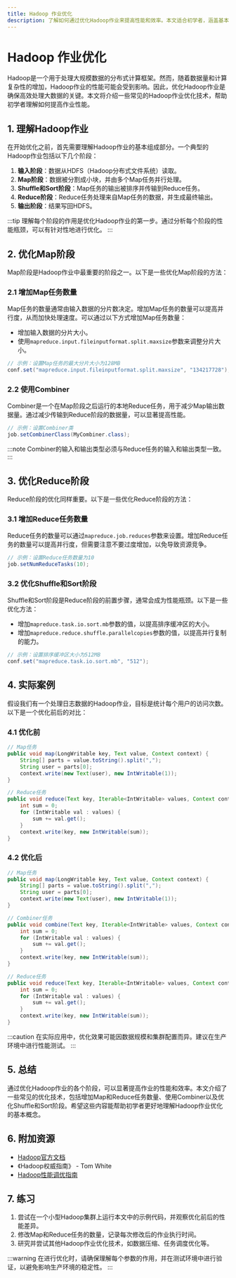 ```yaml
---
title: Hadoop 作业优化
description: 了解如何通过优化Hadoop作业来提高性能和效率。本文适合初学者，涵盖基本概念、实际案例和代码示例。
---
```


# Hadoop 作业优化

Hadoop是一个用于处理大规模数据的分布式计算框架。然而，随着数据量和计算复杂性的增加，Hadoop作业的性能可能会受到影响。因此，优化Hadoop作业是确保高效处理大数据的关键。本文将介绍一些常见的Hadoop作业优化技术，帮助初学者理解如何提高作业性能。

## 1. 理解Hadoop作业

在开始优化之前，首先需要理解Hadoop作业的基本组成部分。一个典型的Hadoop作业包括以下几个阶段：

1. **输入阶段**：数据从HDFS（Hadoop分布式文件系统）读取。
2. **Map阶段**：数据被分割成小块，并由多个Map任务并行处理。
3. **Shuffle和Sort阶段**：Map任务的输出被排序并传输到Reduce任务。
4. **Reduce阶段**：Reduce任务处理来自Map任务的数据，并生成最终输出。
5. **输出阶段**：结果写回HDFS。

:::tip
理解每个阶段的作用是优化Hadoop作业的第一步。通过分析每个阶段的性能瓶颈，可以有针对性地进行优化。
:::

## 2. 优化Map阶段

Map阶段是Hadoop作业中最重要的阶段之一。以下是一些优化Map阶段的方法：

### 2.1 增加Map任务数量

Map任务的数量通常由输入数据的分片数决定。增加Map任务的数量可以提高并行度，从而加快处理速度。可以通过以下方式增加Map任务数量：

- 增加输入数据的分片大小。
- 使用`mapreduce.input.fileinputformat.split.maxsize`参数来调整分片大小。

```java
// 示例：设置Map任务的最大分片大小为128MB
conf.set("mapreduce.input.fileinputformat.split.maxsize", "134217728");
```

### 2.2 使用Combiner

Combiner是一个在Map阶段之后运行的本地Reduce任务，用于减少Map输出数据量。通过减少传输到Reduce阶段的数据量，可以显著提高性能。

```java
// 示例：设置Combiner类
job.setCombinerClass(MyCombiner.class);
```

:::note
Combiner的输入和输出类型必须与Reduce任务的输入和输出类型一致。
:::

## 3. 优化Reduce阶段

Reduce阶段的优化同样重要。以下是一些优化Reduce阶段的方法：

### 3.1 增加Reduce任务数量

Reduce任务的数量可以通过`mapreduce.job.reduces`参数来设置。增加Reduce任务的数量可以提高并行度，但需要注意不要过度增加，以免导致资源竞争。

```java
// 示例：设置Reduce任务数量为10
job.setNumReduceTasks(10);
```

### 3.2 优化Shuffle和Sort阶段

Shuffle和Sort阶段是Reduce阶段的前置步骤，通常会成为性能瓶颈。以下是一些优化方法：

- 增加`mapreduce.task.io.sort.mb`参数的值，以提高排序缓冲区的大小。
- 增加`mapreduce.reduce.shuffle.parallelcopies`参数的值，以提高并行复制的能力。

```java
// 示例：设置排序缓冲区大小为512MB
conf.set("mapreduce.task.io.sort.mb", "512");
```

## 4. 实际案例

假设我们有一个处理日志数据的Hadoop作业，目标是统计每个用户的访问次数。以下是一个优化前后的对比：

### 4.1 优化前

```java
// Map任务
public void map(LongWritable key, Text value, Context context) {
    String[] parts = value.toString().split(",");
    String user = parts[0];
    context.write(new Text(user), new IntWritable(1));
}

// Reduce任务
public void reduce(Text key, Iterable<IntWritable> values, Context context) {
    int sum = 0;
    for (IntWritable val : values) {
        sum += val.get();
    }
    context.write(key, new IntWritable(sum));
}
```

### 4.2 优化后

```java
// Map任务
public void map(LongWritable key, Text value, Context context) {
    String[] parts = value.toString().split(",");
    String user = parts[0];
    context.write(new Text(user), new IntWritable(1));
}

// Combiner任务
public void combine(Text key, Iterable<IntWritable> values, Context context) {
    int sum = 0;
    for (IntWritable val : values) {
        sum += val.get();
    }
    context.write(key, new IntWritable(sum));
}

// Reduce任务
public void reduce(Text key, Iterable<IntWritable> values, Context context) {
    int sum = 0;
    for (IntWritable val : values) {
        sum += val.get();
    }
    context.write(key, new IntWritable(sum));
}
```

:::caution
在实际应用中，优化效果可能因数据规模和集群配置而异。建议在生产环境中进行性能测试。
:::

## 5. 总结

通过优化Hadoop作业的各个阶段，可以显著提高作业的性能和效率。本文介绍了一些常见的优化技术，包括增加Map和Reduce任务数量、使用Combiner以及优化Shuffle和Sort阶段。希望这些内容能帮助初学者更好地理解Hadoop作业优化的基本概念。

## 6. 附加资源

- [Hadoop官方文档](https://hadoop.apache.org/docs/current/)
- 《Hadoop权威指南》 - Tom White
- [Hadoop性能调优指南](https://www.ibm.com/docs/en/big-data-platform/4.0?topic=tuning-hadoop-performance)

## 7. 练习

1. 尝试在一个小型Hadoop集群上运行本文中的示例代码，并观察优化前后的性能差异。
2. 修改Map和Reduce任务的数量，记录每次修改后的作业执行时间。
3. 研究并尝试其他Hadoop作业优化技术，如数据压缩、任务调度优化等。

:::warning
在进行优化时，请确保理解每个参数的作用，并在测试环境中进行验证，以避免影响生产环境的稳定性。
:::